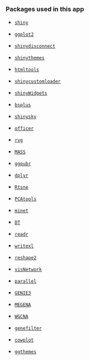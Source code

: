 ### **Packages used in this app**

-   [`shiny`](https://cran.r-project.org/web/packages/shiny/index.html)

-   [`ggplot2`](https://cran.r-project.org/web/packages/ggplot2/index.html)

-   [`shinydisconnect`](https://cran.r-project.org/web/packages/shinydisconnect/index.html)

-   [`shinythemes`](https://cran.r-project.org/web/packages/shinythemes/index.html)

-   [`htmltools`](https://cran.r-project.org/web/packages/htmltools/index.html)

-   [`shinycustomloader`](https://cran.r-project.org/web/packages/shinycustomloader/index.html)

-   [`shinyWidgets`](https://cran.r-project.org/web/packages/shinyWidgets/index.html)

-   [`bsplus`](https://cran.r-project.org/web/packages/bsplus/index.html)

-   [`shinysky`](https://github.com/AnalytixWare/ShinySky)

-   [`officer`](https://cran.r-project.org/web/packages/officer/index.html)

-   [`rvg`](https://cran.r-project.org/web/packages/rvg/index.html)

-   [`MASS`](https://cran.r-project.org/web/packages/MASS/index.html)

-   [`ggpubr`](https://cran.r-project.org/web/packages/ggpubr/index.html)

-   [`dplyr`](dplyr)

-   [`Rtsne`](https://cran.r-project.org/web/packages/Rtsne/index.html)

-   [`PCAtools`](https://www.bioconductor.org/packages/release/bioc/html/PCAtools.html)

-   [`minet`](https://bioconductor.org/packages/release/bioc/html/minet.html)

-   [`DT`](https://cran.r-project.org/web/packages/DT/index.html)

-   [`readr`](https://cran.r-project.org/web/packages/readr/index.html)

-   [`writexl`](https://cran.r-project.org/web/packages/writexl/index.html)

-   [`reshape2`](https://cran.r-project.org/web/packages/reshape2/index.html)

-   [`visNetwork`](https://cran.r-project.org/web/packages/visNetwork/index.html)

-   [`parallel`](https://cran.r-project.org/web/packages/parallelly/index.html)

-   [`GENIE3`](https://bioconductor.org/packages/release/bioc/html/GENIE3.html)

-   [`MEGENA`](MEGENA)

-   [`WGCNA`](https://cran.r-project.org/web/packages/WGCNA/index.html)

-   [`genefilter`](https://bioconductor.org/packages/release/bioc/html/genefilter.html)

-   [`cowplot`](https://cran.r-project.org/web/packages/cowplot/index.html)

-   [`ggthemes`](https://cran.r-project.org/web/packages/ggthemes/index.html)
